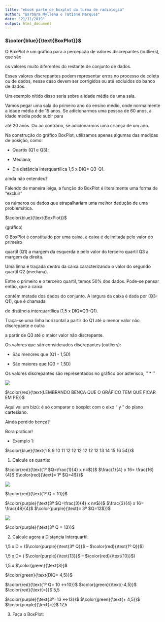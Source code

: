 ```yaml
---
title: "ebook parte de boxplot da turma de radiologia"
author: "Barbara Myllena e Tatiane Marques"
date: "21/11/2019"
output: html_document
---
```


### $\color{blue}{\text{BoxPlot}}$

  O BoxPlot é um gráfico para a percepção de valores discrepantes (outliers), que são

os valores muito diferentes do restante de conjunto de dados.


Esses valores discrepantes podem representar erros no processo de coleta ou de 
dados, nesse caso devem ser corrigidos ou até excluídos do banco de dados.

Um exemplo nítido disso seria sobre a idade média de uma sala.

Vamos pegar uma sala do primeiro ano do ensino médio, onde normalmente a idade 
média é de 15 anos. Se adicionarmos uma pessoa de 60 anos, a idade média pode subir para 

até 20 anos. Ou ao contrário, se adicionarmos uma criança de um ano.

Na construção do gráfico BoxPlot, utilizamos apenas algumas das medidas de posição, como:

*	Quartis (Q1 e Q3);

* Mediana;

* E a distância interquartílica 1,5 x DIQ= Q3-Q1.

ainda não entendeu?

 Falendo de maneira leiga, a função do BoxPlot é literalmente uma forma de “excluir” 

os números ou dados que atrapalhariam uma melhor dedução de uma problemática.

$\color{blue}{\text{BoxPlot}}$

(gráfico)

O BoxPlot é constituído por uma caixa, a caixa é delimitada pelo valor do primeiro 

quartil (Q1) a margem da esquerda e pelo valor do terceiro quartil Q3 a margem da direita. 

Uma linha é traçada dentro da caixa caracterizando o valor do segundo quartil Q2 (mediana). 

Entre o primeiro e o terceiro quartil, temos 50% dos dados. Pode-se pensar então, que a caixa 

contém metade dos dados do conjunto. A largura da caixa é dada por (Q3-Q1), que é chamada 

de distância interquartílica (1,5 x DIQ=Q3-Q1).

  Traça-se uma linha horizontal a partir do Q1 até o menor valor não discrepante e outra 

a partir de Q3 até o maior valor não discrepante. 

Os valores que são considerados discrepantes (outliers):

* São menores que (Q1 - 1,5D)

*	São maiores que (Q3 + 1,5D)

Os valores discrepantes são representados no gráfico por asterisco, ‘’ * ‘’

![](C:\Users\EHS\Desktop\ebook estatistica radiologia\imagens\boximg1.png)

$\color{red}{\text{LEMBRANDO BENÇA QUE O GRÁFICO TEM QUE FICAR EM PÉ}}$

Aqui vai um bizú: é só comparar o boxplot com o eixo “ y ” do plano cartesiano.

Ainda perdido bença?

Bora praticar!

* Exemplo 1:

$\color{blue}{\text{1 8 9 10 11 12 12 12 12 12 12 13 14 15 16 54}}$

1.	Calcule os quartis:

$\color{red}{\text{1º $Q=\frac{1}{4} x n≡$}}$  $\frac{1}{4}  x 16=  \frac{16}{4}$ $\color{red}{\text{≡ 1º $Q=4$}}$

![](C:\Users\EHS\Desktop\ebook estatistica radiologia\imagens\boximg2.png)

$\color{red}{\text{1º Q = 10}}$

$\color{purple}{\text{3º $Q=\frac{3}{4} x n≡$}}$  $\frac{3}{4}  x 16=  \frac{48}{4}$ $\color{purple}{\text{≡ 3º $Q=12$}}$

![](C:\Users\EHS\Desktop\ebook estatistica radiologia\imagens\boximg3.png)

$\color{purple}{\text{3º Q = 13}}$

2.	Calcule agora a Distancia Interquartil:

1,5 x D = ($\color{purple}{\text{3º Q}}$ – $\color{red}{\text{1º Q}}$)

1,5 x D= ( $\color{purple}{\text{13}}$ – $\color{red}{\text{10}}$)

1,5 x $\color{green}{\text{3}}$

$\color{green}{\text{DIQ= 4,5}}$

$\color{red}{\text{1º Q= 10 ↔10}}$ $\color{green}{\text{-4,5}}$ $\color{red}{\text{=}}$ 5,5   

$\color{purple}{\text{3º=13 ↔13}}$ $\color{green}{\text{+ 4,5}}$ $\color{purple}{\text{=}}$ 17,5

3. Faça o BoxPlot:
